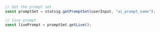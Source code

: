 ```jsx
// Get the prompt set
const promptSet = statsig.getPromptSet(userInput, "ai_prompt_name");

// live prompt
const livePrompt = promptSet.getLive();
```

